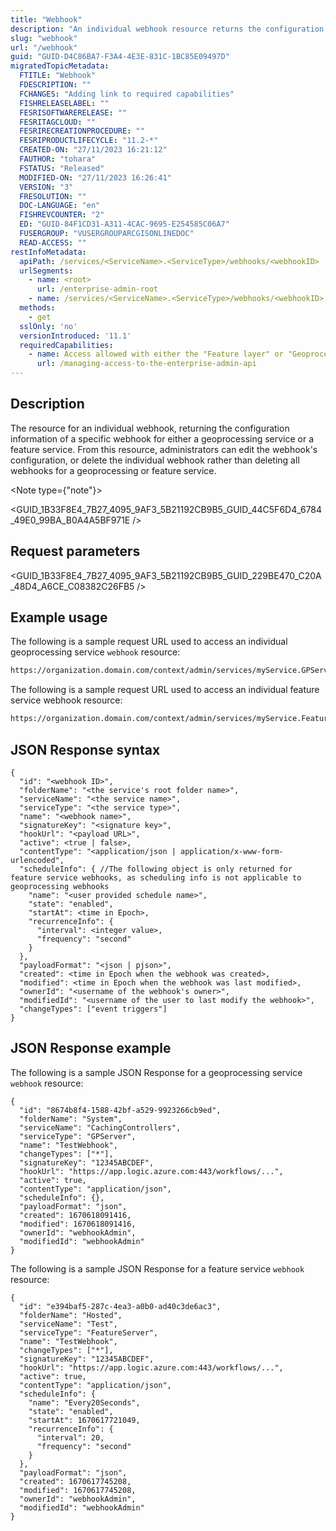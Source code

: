 ```yaml
---
title: "Webhook"
description: "An individual webhook resource returns the configuration information of a specific webhook for either a geoprocessing service or a feature service."
slug: "webhook"
url: "/webhook"
guid: "GUID-D4C86BA7-F3A4-4E3E-831C-1BC85E09497D"
migratedTopicMetadata:
  FTITLE: "Webhook"
  FDESCRIPTION: ""
  FCHANGES: "Adding link to required capabilities"
  FISHRELEASELABEL: ""
  FESRISOFTWARERELEASE: ""
  FESRITAGCLOUD: ""
  FESRIRECREATIONPROCEDURE: ""
  FESRIPRODUCTLIFECYCLE: "11.2-*"
  CREATED-ON: "27/11/2023 16:21:12"
  FAUTHOR: "tohara"
  FSTATUS: "Released"
  MODIFIED-ON: "27/11/2023 16:26:41"
  VERSION: "3"
  FRESOLUTION: ""
  DOC-LANGUAGE: "en"
  FISHREVCOUNTER: "2"
  ED: "GUID-84F1CD31-A311-4CAC-9695-E254585C06A7"
  FUSERGROUP: "VUSERGROUPARCGISONLINEDOC"
  READ-ACCESS: ""
restInfoMetadata:
  apiPath: /services/<ServiceName>.<ServiceType>/webhooks/<webhookID>
  urlSegments:
    - name: <root>
      url: /enterprise-admin-root
    - name: /services/<ServiceName>.<ServiceType>/webhooks/<webhookID>
  methods:
    - get
  sslOnly: 'no'
  versionIntroduced: '11.1'
  requiredCapabilities:
    - name: Access allowed with either the "Feature layer" or "Geoprocessing" privileges, or the Publisher role
      url: /managing-access-to-the-enterprise-admin-api
---
```



## Description

The resource for an individual webhook, returning the configuration information of a specific webhook for either a geoprocessing service or a feature service. From this resource, administrators can edit the webhook's configuration, or delete the individual webhook rather than deleting all webhooks for a geoprocessing or feature service.

<Note type={"note"}>

<GUID_1B33F8E4_7B27_4095_9AF3_5B21192CB9B5_GUID_44C5F6D4_6784_49E0_99BA_B0A4A5BF971E />

</Note>


## Request parameters

<GUID_1B33F8E4_7B27_4095_9AF3_5B21192CB9B5_GUID_229BE470_C20A_48D4_A6CE_C08382C26FB5 />


## Example usage

The following is a sample request URL used to access an individual geoprocessing service `webhook` resource:

```markdown
https://organization.domain.com/context/admin/services/myService.GPServer/webhooks/a6a89a71-2cb1-47ff-89d4-46e6425e2908?f=pjson&token=m7zGSezM7znt6ZuIwr827imJxOTSDsjYujVdd7SiAQLYG1HmesG8EbSnTwCbiekEh0QwRdmeyp1hP63M60TPrdZQ2NzIg5G7qFaQh40MdiOCfh60-6oPKC2MNoqwdVDZ3srzreVZb66QofWXws8GMrKWkgP45A-2an5crKvReUo-pwvkzm68W87Q0yPJFA2Kww39UnMYNw-5qd2-Bt04VmkrqKI-lCbA-jFZY_UGzeGzNqnBGrjKuVB_q17HogMw
``` 

The following is a sample request URL used to access an individual feature service webhook resource:

```markdown
https://organization.domain.com/context/admin/services/myService.FeatureServer/webhooks/a6a89a71-2cb1-47ff-89d4-46e6425e2908?f=pjson&token=m7zGSezM7znt6ZuIwr827imJxOTSDsjYujVdd7SiAQLYG1HmesG8EbSnTwCbiekEh0QwRdmeyp1hP63M60TPrdZQ2NzIg5G7qFaQh40MdiOCfh60-6oPKC2MNoqwdVDZ3srzreVZb66QofWXws8GMrKWkgP45A-2an5crKvReUo-pwvkzm68W87Q0yPJFA2Kww39UnMYNw-5qd2-Bt04VmkrqKI-lCbA-jFZY_UGzeGzNqnBGrjKuVB_q17HogMw
```

## JSON Response syntax

```other
{
  "id": "<webhook ID>",
  "folderName": "<the service's root folder name>",
  "serviceName": "<the service name>",
  "serviceType": "<the service type>",
  "name": "<webhook name>",
  "signatureKey": "<signature key>",
  "hookUrl": "<payload URL>",
  "active": <true | false>,
  "contentType": "<application/json | application/x-www-form-urlencoded",
  "scheduleInfo": { //The following object is only returned for feature service webhooks, as scheduling info is not applicable to geoprocessing webhooks
    "name": "<user provided schedule name>",
    "state": "enabled",
    "startAt": <time in Epoch>,
    "recurrenceInfo": {
      "interval": <integer value>,
      "frequency": "second"
    }
  },
  "payloadFormat": "<json | pjson>",
  "created": <time in Epoch when the webhook was created>,
  "modified": <time in Epoch when the webhook was last modified>,
  "ownerId": "<username of the webhook's owner>",
  "modifiedId": "<username of the user to last modify the webhook>",
  "changeTypes": ["event triggers"]
}
```

## JSON Response example

The following is a sample JSON Response for a geoprocessing service `webhook` resource:

```other
{
  "id": "8674b8f4-1588-42bf-a529-9923266cb9ed",
  "folderName": "System",
  "serviceName": "CachingControllers",
  "serviceType": "GPServer",
  "name": "TestWebhook",
  "changeTypes": ["*"],
  "signatureKey": "12345ABCDEF",
  "hookUrl": "https://app.logic.azure.com:443/workflows/...",
  "active": true,
  "contentType": "application/json",
  "scheduleInfo": {},
  "payloadFormat": "json",
  "created": 1670618091416,
  "modified": 1670618091416,
  "ownerId": "webhookAdmin",
  "modifiedId": "webhookAdmin"
}
```

The following is a sample JSON Response for a feature service `webhook` resource:

```other
{
  "id": "e394baf5-287c-4ea3-a0b0-ad40c3de6ac3",
  "folderName": "Hosted",
  "serviceName": "Test",
  "serviceType": "FeatureServer",
  "name": "TestWebhook",
  "changeTypes": ["*"],
  "signatureKey": "12345ABCDEF",
  "hookUrl": "https://app.logic.azure.com:443/workflows/...",
  "active": true,
  "contentType": "application/json",
  "scheduleInfo": {
    "name": "Every20Seconds",
    "state": "enabled",
    "startAt": 1670617721049,
    "recurrenceInfo": {
      "interval": 20,
      "frequency": "second"
    }
  },
  "payloadFormat": "json",
  "created": 1670617745208,
  "modified": 1670617745208,
  "ownerId": "webhookAdmin",
  "modifiedId": "webhookAdmin"
}
```